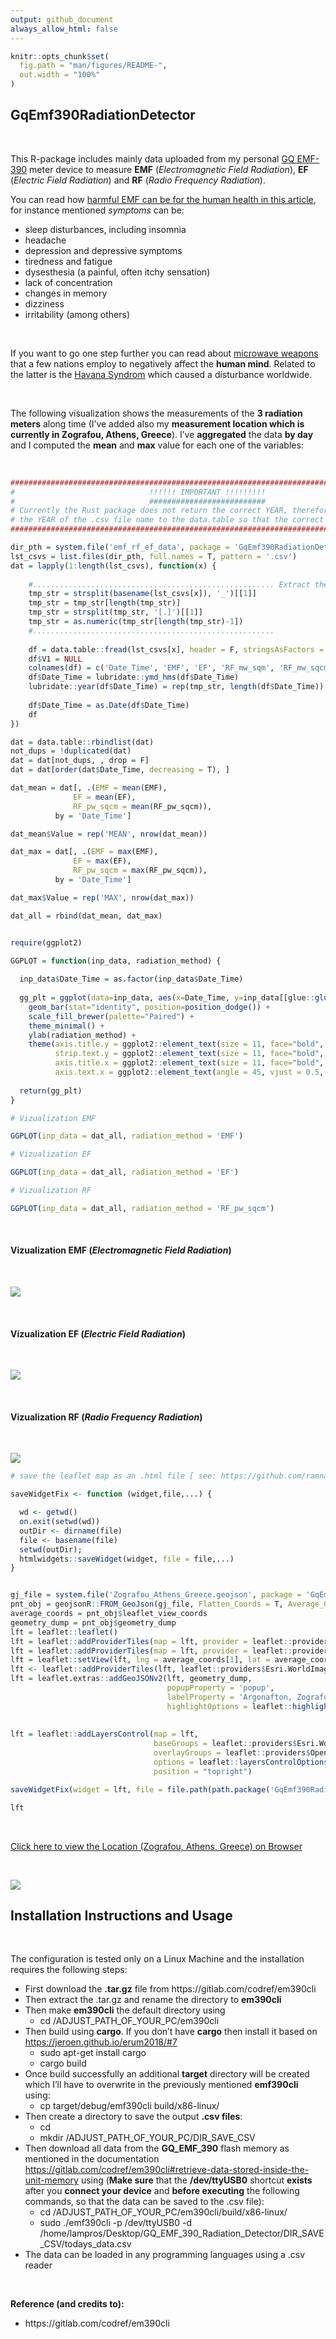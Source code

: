 ```yaml
---
output: github_document
always_allow_html: false
---
```


<!-- README.md is generated from README.Rmd. Please edit that file -->

```r
knitr::opts_chunk$set(
  fig.path = "man/figures/README-",
  out.width = "100%"
)
```


## GqEmf390RadiationDetector

<br>

This R-package includes mainly data uploaded from my personal [GQ EMF-390](https://www.gqelectronicsllc.com/comersus/store/comersus_viewItem.asp?idProduct=5678) meter device to measure **EMF** (*Electromagnetic Field Radiation*), **EF** (*Electric Field Radiation*) and **RF** (*Radio Frequency Radiation*). 

You can read how [harmful EMF can be for the human health in this article](https://www.healthline.com/health/emf#TOC_TITLE_HDR_1), for instance mentioned *symptoms* can be:

* sleep disturbances, including insomnia
* headache
* depression and depressive symptoms
* tiredness and fatigue
* dysesthesia (a painful, often itchy sensation)
* lack of concentration
* changes in memory
* dizziness
* irritability
(among others)

<br>

If you want to go one step further you can read about [microwave weapons](https://www.nytimes.com/2018/09/01/science/sonic-attack-cuba-microwave.html) that a few nations employ to negatively affect the **human mind**. Related to the latter is the [Havana Syndrom](https://en.wikipedia.org/wiki/Havana_syndrome) which caused a disturbance worldwide.

<br>

The following visualization shows the measurements of the **3 radiation meters** along time (I've added also my **measurement location which is currently in Zografou, Athens, Greece**). I've **aggregated** the data **by day** and I computed the **mean** and **max** value for each one of the variables:

<br>

```r

#########################################################################################
#                              !!!!!! IMPORTANT !!!!!!!!! 
#                              ##########################
# Currently the Rust package does not return the correct YEAR, therefore I have to pass 
# the YEAR of the .csv file name to the data.table so that the correct year is displayed
#########################################################################################

dir_pth = system.file('emf_rf_ef_data', package = 'GqEmf390RadiationDetector')
lst_csvs = list.files(dir_pth, full.names = T, pattern = '.csv')
dat = lapply(1:length(lst_csvs), function(x) {
    
    #...................................................... Extract the year from the file name
    tmp_str = strsplit(basename(lst_csvs[x]), '_')[[1]]
    tmp_str = tmp_str[length(tmp_str)]
    tmp_str = strsplit(tmp_str, '[.]')[[1]]
    tmp_str = as.numeric(tmp_str[length(tmp_str)-1])
    #......................................................
    
    df = data.table::fread(lst_csvs[x], header = F, stringsAsFactors = F, nThread = parallel::detectCores())
    df$V1 = NULL
    colnames(df) = c('Date_Time', 'EMF', 'EF', 'RF_mw_sqm', 'RF_mw_sqcm', 'RF_pw_sqcm')                        # For more info on the column names SEE:  https://gitlab.com/codref/em390cli/-/blob/master/src/main.rs#L277
    df$Date_Time = lubridate::ymd_hms(df$Date_Time)
    lubridate::year(df$Date_Time) = rep(tmp_str, length(df$Date_Time))                                         #  !!!!!!! replace the YEAR with the year of the file name
    
    df$Date_Time = as.Date(df$Date_Time)                                                                       #  !!!! COMMENT THIS LINE OUT if I want to include also the time
    df
})

dat = data.table::rbindlist(dat)
not_dups = !duplicated(dat)
dat = dat[not_dups, , drop = F]
dat = dat[order(dat$Date_Time, decreasing = T), ]

dat_mean = dat[, .(EMF = mean(EMF),
              EF = mean(EF),
              RF_pw_sqcm = mean(RF_pw_sqcm)),
          by = 'Date_Time']

dat_mean$Value = rep('MEAN', nrow(dat_mean))

dat_max = dat[, .(EMF = max(EMF),
              EF = max(EF),
              RF_pw_sqcm = max(RF_pw_sqcm)),
          by = 'Date_Time']

dat_max$Value = rep('MAX', nrow(dat_max))

dat_all = rbind(dat_mean, dat_max)


require(ggplot2)

GGPLOT = function(inp_data, radiation_method) {
  
  inp_data$Date_Time = as.factor(inp_data$Date_Time)
  
  gg_plt = ggplot(data=inp_data, aes(x=Date_Time, y=inp_data[[glue::glue("{radiation_method}")]], fill=Value)) +
    geom_bar(stat="identity", position=position_dodge()) +
    scale_fill_brewer(palette="Paired") +
    theme_minimal() +
    ylab(radiation_method) +
    theme(axis.title.y = ggplot2::element_text(size = 11, face="bold", colour = "black"),
          strip.text.y = ggplot2::element_text(size = 11, face="bold", colour = "black"),
          axis.title.x = ggplot2::element_text(size = 11, face="bold", colour = "black"),
          axis.text.x = ggplot2::element_text(angle = 45, vjust = 0.5, hjust = 1))
  
  return(gg_plt)
}

```


```r

# Vizualization EMF

GGPLOT(inp_data = dat_all, radiation_method = 'EMF')

```


```r

# Vizualization EF

GGPLOT(inp_data = dat_all, radiation_method = 'EF')

```


```r

# Vizualization RF

GGPLOT(inp_data = dat_all, radiation_method = 'RF_pw_sqcm')

```

<br>

#### Vizualization **EMF** (*Electromagnetic Field Radiation*)

<br>

![](man/figures/README-plotly-EMF-figure-1.png)

<br>

#### Vizualization **EF** (*Electric Field Radiation*)

<br>

![](man/figures/README-plotly-EF-figure-1.png)

<br>

#### Vizualization **RF** (*Radio Frequency Radiation*)

<br>

![](man/figures/README-plotly-RF-figure-1.png)


```r

# save the leaflet map as an .html file [ see: https://github.com/ramnathv/htmlwidgets/issues/299#issuecomment-375058928 ]

saveWidgetFix <- function (widget,file,...) {

  wd <- getwd()
  on.exit(setwd(wd))
  outDir <- dirname(file)
  file <- basename(file)
  setwd(outDir);
  htmlwidgets::saveWidget(widget, file = file,...)
}


gj_file = system.file('Zografou_Athens_Greece.geojson', package = 'GqEmf390RadiationDetector')
pnt_obj = geojsonR::FROM_GeoJson(gj_file, Flatten_Coords = T, Average_Coordinates = T)
average_coords = pnt_obj$leaflet_view_coords
geometry_dump = pnt_obj$geometry_dump
lft = leaflet::leaflet()
lft = leaflet::addProviderTiles(map = lft, provider = leaflet::providers$Esri.WorldImagery, group = leaflet::providers$Esri.WorldImagery)
lft = leaflet::addProviderTiles(map = lft, provider = leaflet::providers$OpenStreetMap, group = leaflet::providers$OpenStreetMap)
lft = leaflet::setView(lft, lng = average_coords[1], lat = average_coords[2], zoom = 18)
lft <- leaflet::addProviderTiles(lft, leaflet::providers$Esri.WorldImagery)
lft = leaflet.extras::addGeoJSONv2(lft, geometry_dump, 
                                   popupProperty = 'popup',                              # the geojson file must contain in the properties this attribute
                                   labelProperty = 'Argonafton, Zografou, Athens',
                                   highlightOptions = leaflet::highlightOptions(weight = 2, color = "#000000",
                                                                                fillOpacity = 1, opacity = 1,
                                                                                bringToFront = TRUE, sendToBack = TRUE))
lft = leaflet::addLayersControl(map = lft,
                                baseGroups = leaflet::providers$Esri.WorldImagery,
                                overlayGroups = leaflet::providers$OpenStreetMap,
                                options = leaflet::layersControlOptions(collapsed = FALSE),
                                position = "topright")

saveWidgetFix(widget = lft, file = file.path(path.package('GqEmf390RadiationDetector'), 'man/figures/my_location.html'), selfcontained = TRUE)

lft

```


<br>

[Click here to view the Location (Zografou, Athens, Greece) on Browser](man/figures/my_location.html)

<br>

![](man/figures/README-Leaflet-Map-1.png)
<br>

## Installation Instructions and Usage

<br>

The configuration is tested only on a Linux Machine and the installation requires the following steps:

* First download the **.tar.gz** file from https://gitlab.com/codref/em390cli
* Then extract the .tar.gz and rename the directory to **em390cli**
* Then make **em390cli** the default directory using 
    * cd /ADJUST_PATH_OF_YOUR_PC/em390cli
* Then build using **cargo**. If you don't have **cargo** then install it based on [https://jeroen.github.io/erum2018/#7](https://jeroen.github.io/erum2018/#7)
    * sudo apt-get install cargo
    * cargo build
* Once build successfully an additional **target** directory will be created which I'll have to overwrite in the previously mentioned **emf390cli** using:
    * cp target/debug/emf390cli build/x86-linux/
* Then create a directory to save the output **.csv files**:
    * cd 
    * mkdir /ADJUST_PATH_OF_YOUR_PC/DIR_SAVE_CSV
* Then download all data from the **GQ_EMF_390** flash memory as mentioned in the documentation [https://gitlab.com/codref/em390cli#retrieve-data-stored-inside-the-unit-memory](https://gitlab.com/codref/em390cli#retrieve-data-stored-inside-the-unit-memory) using (**Make sure** that the **/dev/ttyUSB0** shortcut **exists** after you **connect your device** and **before executing** the following commands, so that the data can be saved to the .csv file):
    * cd /ADJUST_PATH_OF_YOUR_PC/em390cli/build/x86-linux/
    * sudo ./emf390cli -p /dev/ttyUSB0 -d /home/lampros/Desktop/GQ_EMF_390_Radiation_Detector/DIR_SAVE_CSV/todays_data.csv
* The data can be loaded in any programming languages using a .csv reader

<br>

**Reference (and credits to):**

* https://gitlab.com/codref/em390cli

<br>



<br>
